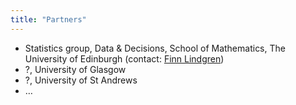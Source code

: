 ```yaml
---
title: "Partners"
---
```


- Statistics group, Data \& Decisions, School of Mathematics, The University of Edinburgh (contact: [Finn Lindgren](mailto::Finn.Lindgren@ed.ac.uk))
- ?, University of Glasgow
- ?, University of St Andrews
- ...
